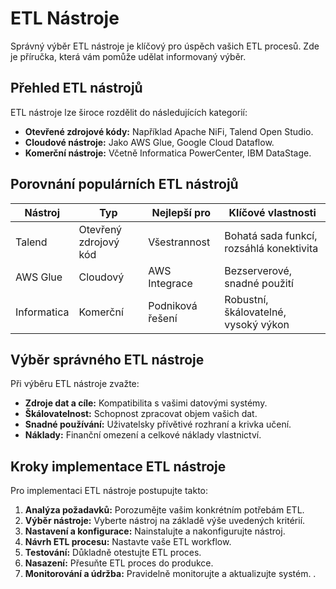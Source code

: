# ETL Nástroje

Správný výběr ETL nástroje je klíčový pro úspěch vašich ETL procesů. Zde je příručka, která vám pomůže udělat informovaný výběr.

## Přehled ETL nástrojů

ETL nástroje lze široce rozdělit do následujících kategorií:

- **Otevřené zdrojové kódy:** Například Apache NiFi, Talend Open Studio.
- **Cloudové nástroje:** Jako AWS Glue, Google Cloud Dataflow.
- **Komerční nástroje:** Včetně Informatica PowerCenter, IBM DataStage.

## Porovnání populárních ETL nástrojů

| Nástroj | Typ | Nejlepší pro | Klíčové vlastnosti |
|---------|-----|--------------|-------------------|
| Talend | Otevřený zdrojový kód | Všestrannost | Bohatá sada funkcí, rozsáhlá konektivita |
| AWS Glue | Cloudový | AWS Integrace | Bezserverové, snadné použití |
| Informatica | Komerční | Podniková řešení | Robustní, škálovatelné, vysoký výkon |

## Výběr správného ETL nástroje

Při výběru ETL nástroje zvažte:

- **Zdroje dat a cíle:** Kompatibilita s vašimi datovými systémy.
- **Škálovatelnost:** Schopnost zpracovat objem vašich dat.
- **Snadné používání:** Uživatelsky přívětivé rozhraní a krivka učení.
- **Náklady:** Finanční omezení a celkové náklady vlastnictví.

## Kroky implementace ETL nástroje

Pro implementaci ETL nástroje postupujte takto:

1. **Analýza požadavků:** Porozumějte vašim konkrétním potřebám ETL.
2. **Výběr nástroje:** Vyberte nástroj na základě výše uvedených kritérií.
3. **Nastavení a konfigurace:** Nainstalujte a nakonfigurujte nástroj.
4. **Návrh ETL procesu:** Nastavte vaše ETL workflow.
5. **Testování:** Důkladně otestujte ETL proces.
6. **Nasazení:** Přesuňte ETL proces do produkce.
7. **Monitorování a údržba:** Pravidelně monitorujte a aktualizujte systém.
.